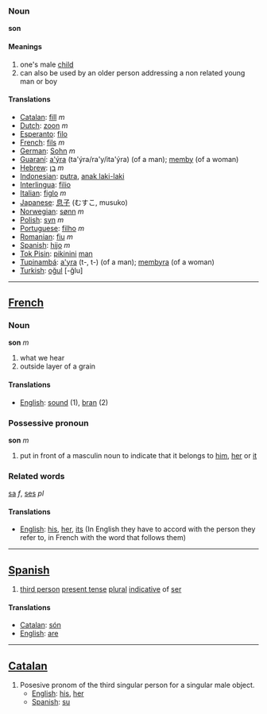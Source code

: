 === Noun===

'''son'''

====Meanings====

#one's male [[child]]
#can also be used by an older person addressing a non related young man or boy

====Translations====
*[[Catalan]]: [[fill]] ''m''
*[[Dutch]]: [[zoon]] ''m''
*[[Esperanto]]: [[filo]]
*[[French]]: [[fils]] ''m''
*[[German]]: [[Sohn]] ''m''
*[[Guaraní]]: [[a'ýra]] (ta'ýra/ra'y/ita'ýra) (of a man); [[memby]] (of a woman)
*[[Hebrew]]: [[בן]] ''m''
*[[Indonesian]]: [[putra]], [[anak laki-laki]]
*[[Interlingua]]: [[filio]]
*[[Italian]]: [[figlo]] ''m''
*[[Japanese]]: [[息子]] (むすこ, musuko)
*[[Norwegian]]: [[sønn]] ''m''
*[[Polish]]: [[syn]] ''m''
*[[Portuguese]]: [[filho]] ''m''
*[[Romanian]]: [[fiu]] ''m''
*[[Spanish]]: [[hijo]] ''m''
*[[Tok Pisin]]: [[pikinini]] [[man]]
*[[Tupinambá]]: [[a'yra]] (t-, t-) (of a man); [[membyra]] (of a woman)
*[[Turkish]]: [[oğul]] [-ğlu]

----

==[[French]]==

=== Noun ===

'''son''' ''m''

#what we hear
#outside layer of a grain

====Translations====
*[[English]]: [[sound]] (1), [[bran]] (2)

=== Possessive pronoun ===

'''son''' ''m''

# put in front of a masculin noun to indicate that it belongs to [[him]], [[her]] or [[it]]

===Related words===

[[sa]] ''f'', 
[[ses]] ''pl''

====Translations====
*[[English]]: [[his]], [[her]], [[its]] (In English they have to accord with the person they refer to, in French with the word that follows them)

----

==[[Spanish]]==

#[[third person]] [[present tense]] [[plural]] [[indicative]] of [[ser]]

====Translations====
*[[Catalan]]: [[són]]
*[[English]]: [[are]]

----

==[[Catalan]]==

#Posesive pronom of the third singular person for a singular male object.
#*[[English]]: [[his]], [[her]]
#*[[Spanish]]: [[su]]